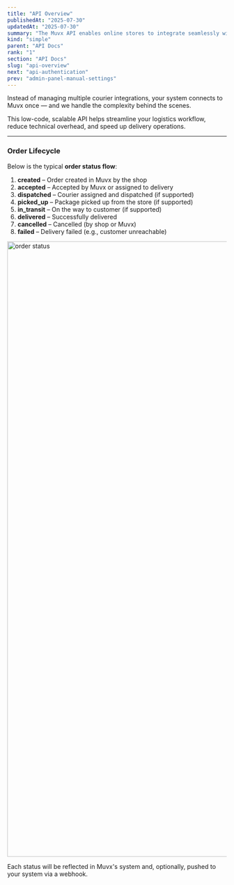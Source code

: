 ```yaml
---
title: "API Overview"
publishedAt: "2025-07-30"
updatedAt: "2025-07-30"
summary: "The Muvx API enables online stores to integrate seamlessly with 20+ delivery providers through a single, unified interface."
kind: "simple"
parent: "API Docs"
rank: "1"
section: "API Docs"
slug: "api-overview"
next: "api-authentication"
prev: "admin-panel-manual-settings"
---
```


Instead of managing multiple courier integrations, your system connects to Muvx once — and we handle the complexity behind the scenes.

This low-code, scalable API helps streamline your logistics workflow, reduce technical overhead, and speed up delivery operations.

---

### Order Lifecycle

Below is the typical **order status flow**:

1. **created** – Order created in Muvx by the shop
2. **accepted** – Accepted by Muvx or assigned to delivery
3. **dispatched** – Courier assigned and dispatched (if supported)
4. **picked_up** – Package picked up from the store (if supported)
5. **in_transit** – On the way to customer (if supported)
6. **delivered** – Successfully delivered
7. **cancelled** – Cancelled (by shop or Muvx)
8. **failed** – Delivery failed (e.g., customer unreachable)

<Image
  src="https://sawaai.lon1.digitaloceanspaces.com/bot/1753879997398_Muvu-order-status.jpg"
  alt="order status"
  width="4768"
  height="1414"
/>

Each status will be reflected in Muvx's system and, optionally, pushed to your system via a webhook.
